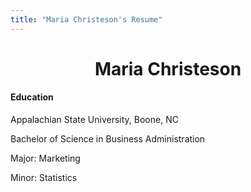 ```yaml
---
title: "Maria Christeson's Resume"
---
```


<h1 style="text-align:center;"> Maria Christeson </h1>
<h4 style="text-align:left;"> **Education** </h4>

<p style="text-align:left;"> Appalachian State University, Boone, NC </p>
<p style="text-align:left;"> Bachelor of Science in Business Administration </p> 					            
<p style="text-align:left;"> Major: Marketing </p>
<p style="text-align:left;"> Minor: Statistics </p> 

